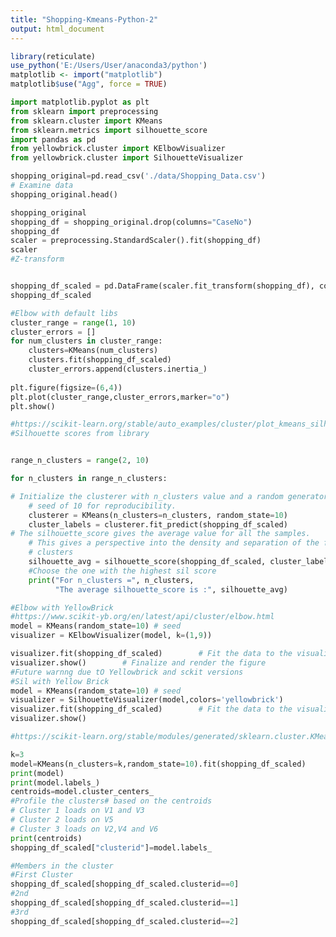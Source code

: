```yaml
---
title: "Shopping-Kmeans-Python-2"
output: html_document
---
```


```r
library(reticulate)
use_python('E:/Users/User/anaconda3/python')
matplotlib <- import("matplotlib")
matplotlib$use("Agg", force = TRUE)

```
```python
import matplotlib.pyplot as plt
from sklearn import preprocessing
from sklearn.cluster import KMeans
from sklearn.metrics import silhouette_score
import pandas as pd
from yellowbrick.cluster import KElbowVisualizer
from yellowbrick.cluster import SilhouetteVisualizer
```

```python
shopping_original=pd.read_csv('./data/Shopping_Data.csv')
# Examine data
shopping_original.head()

shopping_original
shopping_df = shopping_original.drop(columns="CaseNo")
shopping_df
scaler = preprocessing.StandardScaler().fit(shopping_df)
scaler
#Z-transform


shopping_df_scaled = pd.DataFrame(scaler.fit_transform(shopping_df), columns=shopping_df.columns, index=shopping_df.index)
shopping_df_scaled

```

```python
#Elbow with default libs
cluster_range = range(1, 10)
cluster_errors = []
for num_clusters in cluster_range:
    clusters=KMeans(num_clusters)
    clusters.fit(shopping_df_scaled)
    cluster_errors.append(clusters.inertia_)
    
plt.figure(figsize=(6,4))
plt.plot(cluster_range,cluster_errors,marker="o")
plt.show()
```
```python
#https://scikit-learn.org/stable/auto_examples/cluster/plot_kmeans_silhouette_analysis.html
#Silhouette scores from library


range_n_clusters = range(2, 10)

for n_clusters in range_n_clusters:

# Initialize the clusterer with n_clusters value and a random generator
    # seed of 10 for reproducibility.
    clusterer = KMeans(n_clusters=n_clusters, random_state=10)
    cluster_labels = clusterer.fit_predict(shopping_df_scaled)
# The silhouette_score gives the average value for all the samples.
    # This gives a perspective into the density and separation of the formed
    # clusters
    silhouette_avg = silhouette_score(shopping_df_scaled, cluster_labels)
    #Choose the one with the highest sil score
    print("For n_clusters =", n_clusters,
          "The average silhouette_score is :", silhouette_avg)
```

```python
#Elbow with YellowBrick
#https://www.scikit-yb.org/en/latest/api/cluster/elbow.html
model = KMeans(random_state=10) # seed 
visualizer = KElbowVisualizer(model, k=(1,9))

visualizer.fit(shopping_df_scaled)        # Fit the data to the visualizer
visualizer.show()        # Finalize and render the figure
#Future warnng due tO Yellowbrick and sckit versions
#Sil with Yellow Brick
model = KMeans(random_state=10) # seed 
visualizer = SilhouetteVisualizer(model,colors='yellowbrick')
visualizer.fit(shopping_df_scaled)        # Fit the data to the visualizer
visualizer.show()  

```
```python
#https://scikit-learn.org/stable/modules/generated/sklearn.cluster.KMeans.html

k=3
model=KMeans(n_clusters=k,random_state=10).fit(shopping_df_scaled)
print(model)
print(model.labels_)
centroids=model.cluster_centers_
#Profile the clusters# based on the centroids
# Cluster 1 loads on V1 and V3
# Cluster 2 loads on V5
# Cluster 3 loads on V2,V4 and V6
print(centroids)
shopping_df_scaled["clusterid"]=model.labels_

#Members in the cluster
#First Cluster
shopping_df_scaled[shopping_df_scaled.clusterid==0]
#2nd
shopping_df_scaled[shopping_df_scaled.clusterid==1]
#3rd
shopping_df_scaled[shopping_df_scaled.clusterid==2]
```

